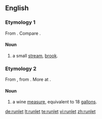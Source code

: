 ==English==

===Etymology 1===
From {{suffix|run|let}}. Compare {{l|en|runnel}}.

====Noun====
{{en-noun}}

# a small [[stream]], [[brook]].


===Etymology 2===
From {{etyl|enm}}, from {{etyl|fro}} {{term|rondelet||roundlet|lang=fro}}. More at {{l|en|roundlet}}.

====Noun====
{{en-noun}}

# {{context|archaic}} a wine [[measure]], equivalent to 18 [[gallon]]s.

[[de:runlet]]
[[lt:runlet]]
[[te:runlet]]
[[vi:runlet]]
[[zh:runlet]]